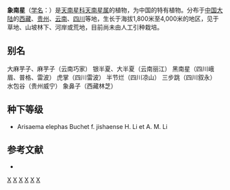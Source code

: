{{Speciesbox 
| genus = Arisaema
| species = elephas
| authority = Buchet
}}

'''象南星'''（[[学名|学名]]：{{lang|la|''Arisaema elephas''}}）是[[天南星科|天南星科]][[天南星属|天南星属]]的植物，为中国的特有植物。分布于[[中国大陆|中国大陆]]的[[西藏|西藏]]、[[贵州|贵州]]、[[云南|云南]]、[[四川|四川]]等地，生长于海拔1,800米至4,000米的地区，见于草地、山坡林下、河岸或荒地，目前尚未由人工引种栽培。

== 别名 ==
大麻芋子、麻芋子（云南巧家） 银半夏、大半夏（云南丽江） 黑南星（四川峨眉、普格、雷波） 虎掌（四川雷波） 半节烂（四川凉山） 三步跳（四川叙永） 水包谷（贵州威宁） 象鼻子（西藏林芝）

== 种下等级 ==
* Arisaema elephas Buchet f. jishaense H. Li et A. M. Li

== 参考文献 ==
<div class="references-small">
* {{cite web| url =http://www.bioinfo.cn/db05/KmzwSpecies.php?action=view&id=270| title =象南星| work =《中国高等植物数据库全库》| publisher =中国科学院微生物研究所| author =昆明植物研究所| accessdate =2009-02-21| deadurl =yes| archiveurl =https://web.archive.org/web/20160305105912/http://www.bioinfo.cn/db05/KmzwSpecies.php?action=view&id=270| archivedate =2016-03-05}}
</div>
{{Taxonbar|from=Q15224937}}

{{DEFAULTSORT:Arisaema elephas}}
[[Category:天南星属|X]]
[[Category:中國特有植物|X]]
[[Category:云南植物|X]]
[[Category:西藏植物|X]]
[[Category:贵州植物|X]]
[[Category:四川植物|X]]